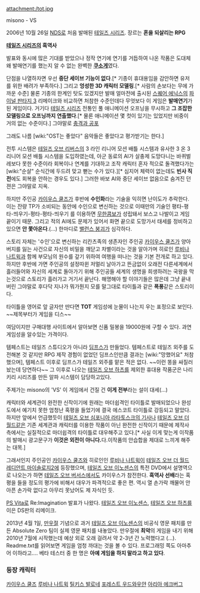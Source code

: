 attachment:/tot.jpg

{{{#!html
<iframe width="420" height="315" src="//www.youtube.com/embed/6kemUZ3yJKE" frameborder="0" allowfullscreen></iframe>
}}}
misono - VS

2006년 10월 26일 [[NDS]]로 처음 발매된 [[테일즈 시리즈]]. 장르는 '''혼을 되살리는 RPG'''

'''[[테일즈 시리즈]]의 흑역사'''

발표와 동시에 많은 기대를 받았으나 정작 연기에 연기를 거듭하여 나온 작품은 도대체 왜 발매연기를 했는지 알 수 없는 완벽한 '''[[쿠소게]]'''였다.

단점을 나열하자면 우선 '''중단 세이브 기능이 없다'''.[* 기종이 휴대용임을 감안하면 유저를 위한 배려가 부족하다.] 그리고 '''엉성한 3D 캐릭터 모델링'''.[* 사람의 손보다는 무에 가까운 수준] 물론 기종의 한계인 탓도 있겠지만 발매 얼마전에 출시된 [[스퀘어 에닉스]]의 [[파이널 판타지 3]] 리메이크와 비교하면 처참한 수준인데다 무엇보다 이 게임은 '''발매연기'''가 된 게임이다. 거기다 [[테일즈 시리즈]] 전통인 풀 애니메이션 오프닝을 무시하고 '''그 조잡한 모델링으로 오프닝까지 연출했다'''.[* 물론 애니메이션 몇 컷이 있기는 있었지만 비중이 거의 없는 수준이다.] 그야말로 [[충격과 공포]]

그래도 나름 [wiki:"OST는 좋았다" 음악들은 좋았다고 평가받기는 한다.]

전투 시스템은 [[테일즈 오브 리버스]]의 3 라인 리니어 모션 배틀 시스템과 유사한 3 온 3 리니어 모션 배틀 시스템을 도입하였는데, 아군 동료의 AI가 살충제 도망다니는 바퀴벌레보다 못한 수준이라 회복이나 연계를 기대하고 조작 캐릭터 혼자 적으로 돌격했다가는 [wiki:"순살" 순식간에 두드려 맞고 뻗는 수가 있다.][* 심지어 체력이 없는데도 '''빈사 직전'''에도 회복을 안하는 경우도 있다.] 그러한 바보 AI와 중단 세이브 없음으로 숨겨진 던젼은 그야말로 지옥.

하지만 주인공 [[카이우스 쿨즈]]가 후반에 '''수인화'''라는 기술을 익히면 난이도가 추락한다. 이는 잔량 TP가 소비되는 동안에 수인으로 변신하는 것으로 이때만의 기술인 평타-평타-띄우기-평타-평타-띄우기 를 이용하면 [[무한콤보]]가 성립돼서 보스고 나발이고 게임 끝이기 때문. 그리고 적의 AI에도 문제가 있어서 화면 끝으로 도망가서 태세를 정비하고 있으면 '''안 쫓아온다'''.(...) 한마디로 [[밸런스 붕괴]]가 심각하다.

스토리 자체는 '수인'으로 변신하는 리칸츠족의 생존자인 주인공 [[카이우스 쿨즈]]가 양아버지를 잃는 사건으로 자신의 비밀을 깨닫고 차별이라는 것을 알아가며 히로인 [[루비나 나트윅]]과 함께 부모님의 원수를 갚기 위하여 여행을 떠나는 것을 기본 전개로 하고 있다. 하지만 후반에 가면 주인공의 설정따윈 저멀리 날아가고 뜬금없이 오래전 다른세계에서 흘러들어와 자신의 세계로 돌아가기 위해 주인공들 세계의 생명을 희생하려는 국왕을 막는것으로 스토리가 흘러가고 거기서 끝난다. 해명해야 할 이야기들은 많은데 그냥 끝내버린 그야말로 후다닥 지나가 뭐가뭔지 모를 말그대로 타이틀과 같은 '''폭풍'''같은 스토리이다.

타이틀을 영어로 앞 글자만 딴다면 '''TOT''' 게임성에 눈물이 나는지 우는 표정으로 보인다. ~~제목부터가 게임을 디스~~

여담이지만 구매대행 사이트에서 알아보면 신품 밀봉을 19000원에 구할 수 있다. 과연 게임성을 알수있는 가격이다.

템페스트는 테일즈 스튜디오가 아니라 [[딤프스]]가 만들었다. 템페스트로 테일즈 외주를 도전해본 것 같지만 RPG 제작 경험이 없었던 딤프스인만큼 결과는 [wiki:"망했어요" 처참했으며], 템페스트 이후로 딤프스가 테일즈 외주를 맡은 적은 없다. ~~이런 똥을 싸질러놨는데 당연하다~~ 그 이후로 나오는 [[테일즈 오브 하츠]]를 제외한 휴대용 작품군은 나리키리 시리즈를 만든 알파 시스템이 담당하고있다.

주제가는 misono의 'VS' 이 게임에서 건질 건 '''이게 전부'''라는 설이 대세(...) 

캐릭터와 세계관이 완전한 신작이기에 원래는 마더쉽격인 타이틀로 발매되었으나 완성도에서 예기치 못한 엄청난 혹평을 들었기에 결국 에스코트 타이틀로 강등되고 말았다. 하지만 앞에서 언급했듯이 [[테일즈 오브 심포니아 라타토스크의 기사]]나 [[테일즈 오브 더 월드]]같은 기존 세계관과 캐릭터를 이용한 작품이 아닌 완전한 신작이기 때문에 제작사 측에서는 실질적으로 마더쉽격의 타이틀로 대우해주고 있다.[* 사실 이게 맞는게 이작품의 발매시 광고문구가 '''이것은 외전이 아니다.'''다.이작품의 안습합을 제대로 느끼게 해주는 대목.]

그래서인지 주인공인 [[카이우스 쿨즈]]와 히로인인 [[루비나 나트윅]]이 [[테일즈 오브 더 월드 레디안트 마이솔로지2]]에 등장했으며, [[테일즈 오브 이노센스]]의 특전 DVD에서 설명역으로 나오는가 하면 [[테일즈 오브 버서스]]에서도 카이우스가 참전한다. '''흑역사 선배'''라는 혹평을 들을 정도의 평가에 비해서 대우가 파격적으로 좋은 편. 역시 열 손가락 깨물어 안 아픈 손가락 없다고 아무리 못났어도 제 자식인 듯.

[[PS Vita]]로 Re:Imagination 발표가 나왔다. [[테일즈 오브 이노센스]], [[테일즈 오브 하츠]]를 이은 DS판의 리메이크. 

2013년 4월 1일, [[만우절]] 기념으로 과거 [[테일즈 오브 이노센스]]의 비공식 영문 패치를 만든 Absolute Zero 팀이 실제 영문 패치를 내놓았다. 만우절에 '''최악'''의 게임을 내기 위해 2010년 7월에 시작했는데 예상 외로 오래 걸려서 약 2-3년 간 노력했다고 (...). Readme.txt를 읽어보면 게임을 엄청 까대는 것을 볼 수 있다. 프로그래밍 쪽도 아마추어 이하라고.... 베타 테스터 중 한 명은 '''아예 게임을 하지 말라고 하고 있다'''. 

=== 등장 캐릭터 ===
[[카이우스 쿨즈]]
[[루비나 나트윅]]
[[틸키스 발로네]]
[[포레스트 우드와우얀]]
[[아리아 에크버그]]
